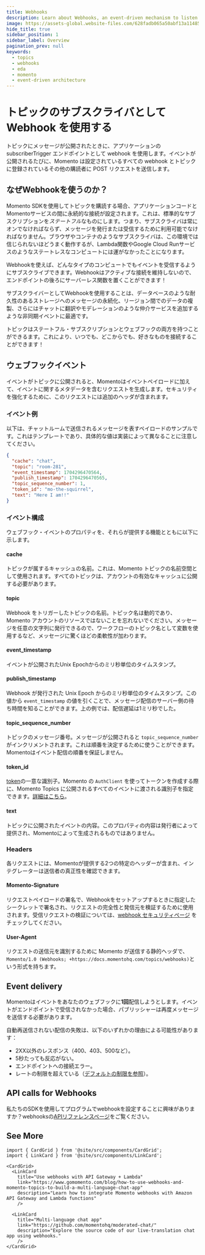 ```yaml
---
title: Webhooks
description: Learn about Webhooks, an event-driven mechanism to listen to Momento Topics
image: https://assets-global.website-files.com/628fadb065a50abf13a11485/659580dc80a9699d3d1ae72a_webhooks-launch-blog-header.png
hide_title: true
sidebar_position: 1
sidebar_label: Overview
pagination_prev: null
keywords:
  - topics
  - webhooks
  - eda
  - momento
  - event-driven architecture
---
```


# トピックのサブスクライバとして Webhook を使用する

トピックにメッセージが公開されたときに、アプリケーションの subscriberTrigger エンドポイントとして webhook を使用します。イベントが公開されるたびに、Momento は設定されているすべての webhook とトピックに登録されているその他の購読者に POST リクエストを送信します。

## なぜWebhookを使うのか？

Momento SDKを使用してトピックを購読する場合、アプリケーションコードとMomentoサービスの間に永続的な接続が設定されます。これは、標準的なサブスクリプションを*ステートフル*なものにします。つまり、サブスクライバは常にオンでなければならず、メッセージを発行または受信するために利用可能でなければなりません。ブラウザやコンテナのようなサブスクライバは、この環境では信じられないほどうまく動作するが、Lambda関数やGoogle Cloud Runサービスのようなステートレスなコンピュートには運がなかったことになります。

Webhookを使えば、どんなタイプのコンピュートでもイベントを受信するようにサブスクライブできます。Webhookはアクティブな接続を維持しないので、エンドポイントの後ろにサーバーレス関数を置くことができます！

サブスクライバーとしてWebhookを使用することは、データベースのような耐久性のあるストレージへのメッセージの永続化、リージョン間でのデータの複製、さらにはチャットに翻訳やモデレーションのような仲介サービスを追加するような非同期イベントに最適です。

トピックはステートフル・サブスクリプションとウェブフックの両方を持つことができるます。これにより、いつでも、どこからでも、好きなものを接続することができます！

## ウェブフックイベント

イベントがトピックに公開されると、Momentoはイベントペイロードに加えて、イベントに関するメタデータを含むリクエストを生成します。セキュリティを強化するために、このリクエストには追加のヘッダが含まれます。

### イベント例

以下は、チャットルームで送信されるメッセージを表すペイロードのサンプルです。これはテンプレートであり、具体的な値は実装によって異なることに注意してください。

```json
{
  "cache": "chat",
  "topic": "room-281",
  "event_timestamp": 1704296470564,
  "publish_timestamp": 1704296470565,
  "topic_sequence_number": 1,
  "token_id": "mo-the-squirrel",
  "text": "Here I am!!"
}
```

### イベント構成

ウェブフック・イベントのプロパティを、それらが提供する機能とともに以下に示します。

#### cache

トピックが属するキャッシュの名前。これは、Momento トピックの名前空間として使用されます。すべてのトピックは、アカウントの有効なキャッシュに公開する必要があります。

#### topic

Webhook をトリガーしたトピックの名前。トピック名は動的であり、Momento アカウントのリソースではないことを忘れないでください。メッセージを任意の文字列に発行できるので、ワークフローのトピック名として変数を使用するなど、メッセージに驚くほどの柔軟性が加わります。

#### event_timestamp

イベントが公開されたUnix Epochからのミリ秒単位のタイムスタンプ。

#### publish_timestamp

Webhook が発行された Unix Epoch からのミリ秒単位のタイムスタンプ。この値から `event_timestamp` の値を引くことで、メッセージ配信のサーバー側の待ち時間を知ることができます。上の例では、配信遅延は1ミリ秒でした。

#### topic_sequence_number

トピックのメッセージ番号。メッセージが公開されると `topic_sequence_number` がインクリメントされます。これは順番を決定するために使うことができます。Momentoはイベント配信の順番を保証しません。

#### token_id

[token](/topics/develop/authentication/tokens.md)の一意な識別子。Momento の `AuthClient` を使ってトークンを作成する際に、Momento Topics に公開されるすべてのイベントに渡される識別子を指定できます。[詳細はこちら](https://www.gomomento.com/blog/momento-topics-just-got-more-secure-introducing-embedded-token-identifiers)。

#### text

トピックに公開されたイベントの内容。このプロパティの内容は発行者によって提供され、Momentoによって生成されるものではありません。

### Headers

各リクエストには、Momentoが提供する2つの特定のヘッダーが含まれ、インテグレーターは送信者の真正性を確認できます。

#### Momento-Signature

リクエストペイロードの署名で、Webhookをセットアップするときに指定したシークレットで署名され、リクエストの完全性と発信元を検証するために使用されます。受信リクエストの検証については、[webhook セキュリティページ](./security.md) をチェックしてください。

#### User-Agent

リクエストの送信元を識別するために Momento が送信する静的ヘッダで、`Momento/1.0 (Webhooks; +https://docs.momentohq.com/topics/webhooks)`という形式を持ちます。

## Event delivery

Momentoはイベントをあなたのウェブフックに**1回**配信しようとします。イベントがエンドポイントで受信されなかった場合、パブリッシャーは再度メッセージを送信する必要があります。

自動再送信されない配信の失敗は、以下のいずれかの理由による可能性があります：

* 2XX以外のレスポンス（400、403、500など）。
* 5秒たっても反応がない。
* エンドポイントへの接続エラー。
* レートの制限を超えている（[デフォルトの制限を参照](/topics/limits.mdx)）。

## API calls for Webhooks

私たちのSDKを使用してプログラムでwebhookを設定することに興味がありますか？webhooksの[APIリファレンスページ](/topics/develop/api-reference/webhooks.md)をご覧ください。

## See More

```mdx-code-block
import { CardGrid } from '@site/src/components/CardGrid';
import { LinkCard } from '@site/src/components/LinkCard';

<CardGrid>
  <LinkCard
    title="Use webhooks with API Gateway + Lambda"
    link="https://www.gomomento.com/blog/how-to-use-webhooks-and-momento-topics-to-build-a-multi-language-chat-app"
    description="Learn how to integrate Momento webhooks with Amazon API Gateway and Lambda functions"
    />

  <LinkCard
    title="Multi-language chat app"
    link="https://github.com/momentohq/moderated-chat/"
    description="Explore the source code of our live-translation chat app using webhooks."
    />
</CardGrid>
```
